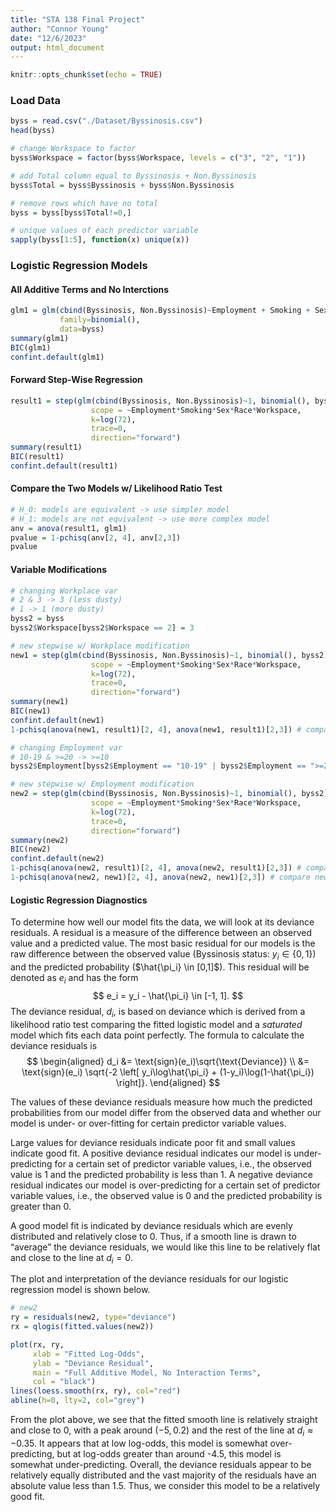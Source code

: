 ```yaml
---
title: "STA 138 Final Project"
author: "Connor Young"
date: "12/6/2023"
output: html_document
---
```


```r
knitr::opts_chunk$set(echo = TRUE)
```

### Load Data
```r
byss = read.csv("./Dataset/Byssinosis.csv")
head(byss)
```

```r
# change Workspace to factor
byss$Workspace = factor(byss$Workspace, levels = c("3", "2", "1"))
```

```r
# add Total column equal to Byssinosis + Non.Byssinosis
byss$Total = byss$Byssinosis + byss$Non.Byssinosis
```

```r
# remove rows which have no total
byss = byss[byss$Total!=0,]
```

```r
# unique values of each predictor variable
sapply(byss[1:5], function(x) unique(x))
```

### Logistic Regression Models
#### All Additive Terms and No Interctions
```r
glm1 = glm(cbind(Byssinosis, Non.Byssinosis)~Employment + Smoking + Sex + Race + Workspace,
           family=binomial(),
           data=byss)
summary(glm1)
BIC(glm1)
confint.default(glm1)
```

#### Forward Step-Wise Regression
```r
result1 = step(glm(cbind(Byssinosis, Non.Byssinosis)~1, binomial(), byss),
                  scope = ~Employment*Smoking*Sex*Race*Workspace,
                  k=log(72),
                  trace=0,
                  direction="forward")
summary(result1)
BIC(result1)
confint.default(result1)
```

#### Compare the Two Models w/ Likelihood Ratio Test
```r
# H_0: models are equivalent -> use simpler model
# H_1: models are not equivalent -> use more complex model
anv = anova(result1, glm1)
pvalue = 1-pchisq(anv[2, 4], anv[2,3])
pvalue
```

#### Variable Modifications
```r
# changing Workplace var
# 2 & 3 -> 3 (less dusty)
# 1 -> 1 (more dusty)
byss2 = byss
byss2$Workspace[byss2$Workspace == 2] = 3
```

```r
# new stepwise w/ Workplace modification
new1 = step(glm(cbind(Byssinosis, Non.Byssinosis)~1, binomial(), byss2),
                  scope = ~Employment*Smoking*Sex*Race*Workspace,
                  k=log(72),
                  trace=0,
                  direction="forward")
summary(new1)
BIC(new1)
confint.default(new1)
1-pchisq(anova(new1, result1)[2, 4], anova(new1, result1)[2,3]) # compare new1 & result1 w/ LRT
```

```r
# changing Employment var
# 10-19 & >=20 -> >=10
byss2$Employment[byss2$Employment == "10-19" | byss2$Employment == ">=20"] = ">=10"
```

```r
# new stepwise w/ Employment modification
new2 = step(glm(cbind(Byssinosis, Non.Byssinosis)~1, binomial(), byss2),
                  scope = ~Employment*Smoking*Sex*Race*Workspace,
                  k=log(72),
                  trace=0,
                  direction="forward")
summary(new2)
BIC(new2)
confint.default(new2)
1-pchisq(anova(new2, result1)[2, 4], anova(new2, result1)[2,3]) # compare new2 & result1 w/ LRT
1-pchisq(anova(new2, new1)[2, 4], anova(new2, new1)[2,3]) # compare new2 & new1 w/ LRT
```

#### Logistic Regression Diagnostics

To determine how well our model fits the data, we will look at its deviance residuals. A residual is a measure of the difference between an observed value and a predicted value. The most basic residual for our models is the raw difference between the observed value (Byssinosis status: $y_i \in \{0, 1\}$) and the predicted probability ($\hat{\pi_i} \in [0,1]$). This residual will be denoted as $e_i$ and has the form
$$
  e_i = y_i - \hat{\pi_i} \in [-1, 1].
$$
The deviance residual, $d_i$, is based on deviance which is derived from a likelihood ratio test comparing the fitted logistic model and a *saturated* model which fits each data point perfectly. The formula to calculate the deviance residuals is
$$
\begin{aligned}
  d_i &= \text{sign}(e_i)\sqrt{\text{Deviance}} \\
  &= \text{sign}(e_i) \sqrt{-2 \left[ y_i\log\hat{\pi_i} + (1-y_i)\log(1-\hat{\pi_i}) \right]}.
\end{aligned}
$$

The values of these deviance residuals measure how much the predicted probabilities from our model differ from the observed data and whether our model is under- or over-fitting for certain predictor variable values. 

Large values for deviance residuals indicate poor fit and small values indicate good fit. A positive deviance residual indicates our model is under-predicting for a certain set of predictor variable values, i.e., the observed value is 1 and the predicted probability is less than 1. A negative deviance residual indicates our model is over-predicting for a certain set of predictor variable values, i.e., the observed value is 0 and the predicted probability is greater than 0.

A good model fit is indicated by deviance residuals which are evenly distributed and relatively close to 0. Thus, if a smooth line is drawn to "average" the deviance residuals, we would like this line to be relatively flat and close to the line at $d_i=0$.

The plot and interpretation of the deviance residuals for our logistic regression model is shown below.

```r
# new2
ry = residuals(new2, type="deviance")
rx = qlogis(fitted.values(new2))

plot(rx, ry,
     xlab = "Fitted Log-Odds",
     ylab = "Deviance Residual",
     main = "Full Additive Model, No Interaction Terms",
     col = "black")
lines(loess.smooth(rx, ry), col="red")
abline(h=0, lty=2, col="grey")
```

From the plot above, we see that the fitted smooth line is relatively straight and close to 0, with a peak around $(-5, 0.2)$ and the rest of the line at $d_i \approx -0.35$. It appears that at low log-odds, this model is  somewhat over-predicting, but at log-odds greater than around -4.5, this model is somewhat under-predicting. Overall, the deviance residuals appear to be relatively equally distributed and the vast majority of the residuals have an absolute value less than 1.5. Thus, we consider this model to be a relatively good fit.





